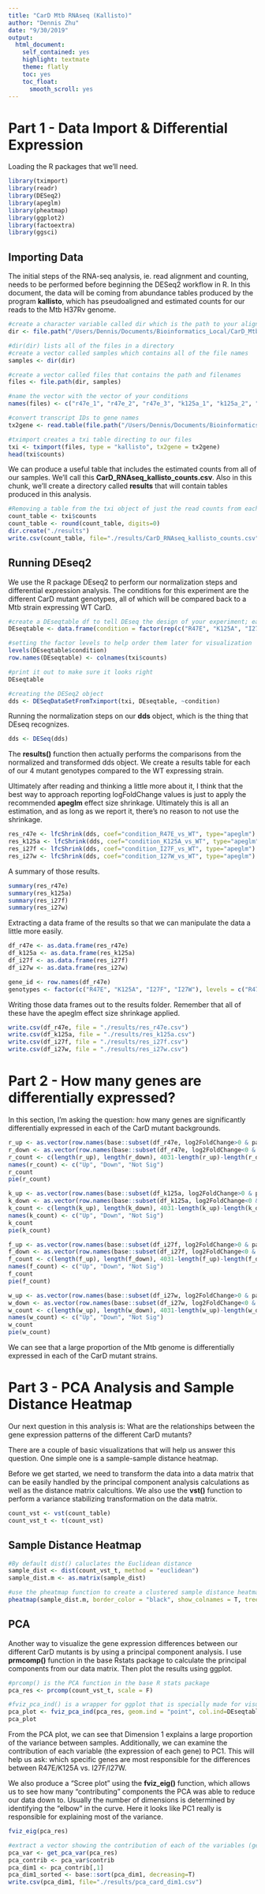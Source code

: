 ```yaml
---
title: "CarD Mtb RNAseq (Kallisto)"
author: "Dennis Zhu"
date: "9/30/2019"
output: 
  html_document:
    self_contained: yes
    highlight: textmate
    theme: flatly
    toc: yes
    toc_float:
      smooth_scroll: yes
---
```


# Part 1 - Data Import & Differential Expression

Loading the R packages that we'll need.

```r
library(tximport)
library(readr)
library(DESeq2)
library(apeglm)
library(pheatmap)
library(ggplot2)
library(factoextra)
library(ggsci)
```

## Importing Data

The initial steps of the RNA-seq analysis, ie. read alignment and counting, needs to be performed before beginning the DESeq2 workflow in R. In this document, the data will be coming from abundance tables produced by the program **kallisto**, which has pseudoaligned and estimated counts for our reads to the Mtb H37Rv genome. 

```r
#create a character variable called dir which is the path to your aligned files
dir <- file.path("/Users/Dennis/Documents/Bioinformatics_Local/CarD_Mtb_RNAseq_data/kallisto_results")

#dir(dir) lists all of the files in a directory
#create a vector called samples which contains all of the file names
samples <- dir(dir)

#create a vector called files that contains the path and filenames
files <- file.path(dir, samples)

#name the vector with the vector of your conditions
names(files) <- c("r47e_1", "r47e_2", "r47e_3", "k125a_1", "k125a_2", "k125a_3", "i27f_1", "i27f_2", "i27f_3", "i27w_1", "i27w_2", "i27w_3", "wt_1", "wt_2", "wt_3")

#convert transcript IDs to gene names
tx2gene <- read.table(file.path("/Users/Dennis/Documents/Bioinformatics_Local/conversions", "tx2gene_h37rv.txt"), header = T)

#tximport creates a txi table directing to our files
txi <- tximport(files, type = "kallisto", tx2gene = tx2gene)
head(txi$counts)
```

We can produce a useful table that includes the estimated counts from all of our samples. We'll call this **CarD_RNAseq_kallisto_counts.csv**. Also in this chunk, we'll create a directory called **results** that will contain tables produced in this analysis. 

```r
#Removing a table from the txi object of just the read counts from each sample
count_table <- txi$counts
count_table <- round(count_table, digits=0)
dir.create("./results")
write.csv(count_table, file="./results/CarD_RNAseq_kallisto_counts.csv")
```

## Running DEseq2

We use the R package DEseq2 to perform our normalization steps and differential expression analysis. The conditions for this experiment are the different CarD mutant genotypes, all of which will be compared back to a Mtb strain expressing WT CarD. 

```r
#create a DEseqtable df to tell DEseq the design of your experiment; each file must be described by at least one condition or variable
DEseqtable <- data.frame(condition = factor(rep(c("R47E", "K125A", "I27F", "I27W", "WT"), each = 3), levels = c("WT", "R47E", "K125A", "I27F", "I27W")))

#setting the factor levels to help order them later for visualization
levels(DEseqtable$condition)
row.names(DEseqtable) <- colnames(txi$counts)

#print it out to make sure it looks right
DEseqtable

#creating the DESeq2 object
dds <- DESeqDataSetFromTximport(txi, DEseqtable, ~condition)
```

Running the normalization steps on our **dds** object, which is the thing that DEseq recognizes. 

```r
dds <- DESeq(dds)
```

The **results()** function then actually performs the comparisons from the normalized and transformed dds object. We create a results table for each of our 4 mutant genotypes compared to the WT expressing strain. 


Ultimately after reading and thinking a little more about it, I think that the best way to approach reporting logFoldChange values is just to apply the recommended **apeglm** effect size shrinkage. Ultimately this is all an estimation, and as long as we report it, there's no reason to not use the shrinkage.

```r
res_r47e <- lfcShrink(dds, coef="condition_R47E_vs_WT", type="apeglm")
res_k125a <- lfcShrink(dds, coef="condition_K125A_vs_WT", type="apeglm")
res_i27f <- lfcShrink(dds, coef="condition_I27F_vs_WT", type="apeglm")
res_i27w <- lfcShrink(dds, coef="condition_I27W_vs_WT", type="apeglm")
```

A summary of those results. 

```r
summary(res_r47e)
summary(res_k125a)
summary(res_i27f)
summary(res_i27w)
```

Extracting a data frame of the results so that we can manipulate the data a little more easily. 

```r
df_r47e <- as.data.frame(res_r47e)
df_k125a <- as.data.frame(res_k125a)
df_i27f <- as.data.frame(res_i27f)
df_i27w <- as.data.frame(res_i27w)

gene_id <- row.names(df_r47e)
genotypes <- factor(c("R47E", "K125A", "I27F", "I27W"), levels = c("R47E", "K125A", "I27F", "I27W"))
```

Writing those data frames out to the results folder. Remember that all of these have the apeglm effect size shrinkage applied. 

```r
write.csv(df_r47e, file = "./results/res_r47e.csv")
write.csv(df_k125a, file = "./results/res_k125a.csv")
write.csv(df_i27f, file = "./results/res_i27f.csv")
write.csv(df_i27w, file = "./results/res_i27w.csv")
```

# Part 2 - How many genes are differentially expressed?

In this section, I'm asking the question: how many genes are significantly differentially expressed in each of the CarD mutant backgrounds. 

```r
r_up <- as.vector(row.names(base::subset(df_r47e, log2FoldChange>0 & padj<0.05)))
r_down <- as.vector(row.names(base::subset(df_r47e, log2FoldChange<0 & padj<0.05)))
r_count <- c(length(r_up), length(r_down), 4031-length(r_up)-length(r_down))
names(r_count) <- c("Up", "Down", "Not Sig")
r_count
pie(r_count)
```

```r
k_up <- as.vector(row.names(base::subset(df_k125a, log2FoldChange>0 & padj<0.05)))
k_down <- as.vector(row.names(base::subset(df_k125a, log2FoldChange<0 & padj<0.05)))
k_count <- c(length(k_up), length(k_down), 4031-length(k_up)-length(k_down))
names(k_count) <- c("Up", "Down", "Not Sig")
k_count
pie(k_count)
```

```r
f_up <- as.vector(row.names(base::subset(df_i27f, log2FoldChange>0 & padj<0.05)))
f_down <- as.vector(row.names(base::subset(df_i27f, log2FoldChange<0 & padj<0.05)))
f_count <- c(length(f_up), length(f_down), 4031-length(f_up)-length(f_down))
names(f_count) <- c("Up", "Down", "Not Sig")
f_count
pie(f_count)
```

```r
w_up <- as.vector(row.names(base::subset(df_i27w, log2FoldChange>0 & padj<0.05)))
w_down <- as.vector(row.names(base::subset(df_i27w, log2FoldChange<0 & padj<0.05)))
w_count <- c(length(w_up), length(w_down), 4031-length(w_up)-length(w_down))
names(w_count) <- c("Up", "Down", "Not Sig")
w_count
pie(w_count)
```

We can see that a large proportion of the Mtb genome is differentially expressed in each of the CarD mutant strains. 

# Part 3 - PCA Analysis and Sample Distance Heatmap

Our next question in this analysis is: What are the relationships between the gene expression patterns of the different CarD mutants?


There are a couple of basic visualizations that will help us answer this question. One simple one is a sample-sample distance heatmap. 

Before we get started, we need to transform the data into a data matrix that can be easily handled by the principal component analysis calculations as well as the distance matrix calcultions. We also use the **vst()** function to perform a variance stabilizing transformation on the data matrix. 

```r
count_vst <- vst(count_table)
count_vst_t <- t(count_vst)
```

## Sample Distance Heatmap

```r
#By default dist() caluclates the Euclidean distance
sample_dist <- dist(count_vst_t, method = "euclidean")
sample_dist.m <- as.matrix(sample_dist)

#use the pheatmap function to create a clustered sample distance heatmap
pheatmap(sample_dist.m, border_color = "black", show_colnames = T, treeheight_col = 0,  color = colorRampPalette(c("firebrick3", "white", "navy"))(20))
```

## PCA

Another way to visualize the gene expression differences between our different CarD mutants is by using a principal component analysis. I use **prmcomp()** function in the base Rstats package to calculate the principal components from our data matrix. Then plot the results using ggplot. 

```r
#prcomp() is the PCA function in the base R stats package
pca_res <- prcomp(count_vst_t, scale = F)

#fviz_pca_ind() is a wrapper for ggplot that is specially made for visualizing PCAs 
pca_plot <- fviz_pca_ind(pca_res, geom.ind = "point", col.ind=DEseqtable$condition, pointshape=19, pointsize=2, mean.point=F, addEllipses = F, ellipse.type="euclid", axes.linetype="blank") + theme(panel.border = element_rect(fill=NA, color="black"), plot.title = element_blank()) + scale_color_nejm() + theme(legend.position="right", legend.title=element_blank())
pca_plot
```

From the PCA plot, we can see that Dimension 1 explains a large proportion of the variance between samples. Additionally, we can examine the contribution of each variable (the expression of each gene) to PC1. This will help us ask: which specific genes are most responsible for the differences between R47E/K125A vs. I27F/I27W. 

We also produce a "Scree plot" using the **fviz_eig()** function, which allows us to see how many "contributing" components the PCA was able to reduce our data down to. Usually the number of dimensions is determined by identifying the "elbow" in the curve. Here it looks like PC1 really is responsible for explaining most of the variance. 

```r
fviz_eig(pca_res)

#extract a vector showing the contribution of each of the variables (genes) to PC1 
pca_var <- get_pca_var(pca_res)
pca_contrib <- pca_var$contrib
pca_dim1 <- pca_contrib[,1]
pca_dim1_sorted <- base::sort(pca_dim1, decreasing=T)
write.csv(pca_dim1, file="./results/pca_card_dim1.csv")
```
